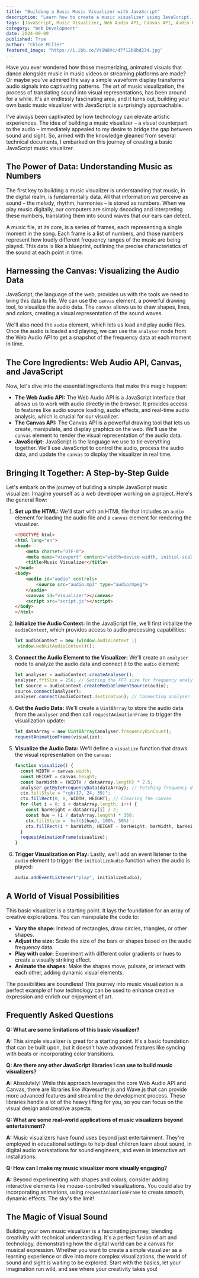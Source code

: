 ```yaml
---
title: "Building a Basic Music Visualizer with JavaScript"
description: "Learn how to create a music visualizer using JavaScript. This beginner-friendly guide covers the basics of audio data processing, the Web Audio API, and the Canvas API, providing a step-by-step approach to bring music to life visually."
tags: [JavaScript, Music Visualizer, Web Audio API, Canvas API, Audio Processing, Interactive, Visualizations, Web Development, Coding, Beginner]
category: "Web Development"
date: 2024-09-09
published: True
author: "Chloe Miller"
featured_image: "https://i.ibb.co/VY1W8Vc/d7f12b8bd234.jpg"
---
```



Have you ever wondered how those mesmerizing, animated visuals that dance alongside music in music videos or streaming platforms are made? Or maybe you've admired the way a simple waveform display transforms audio signals into captivating patterns.  The art of music visualization, the process of translating sound into visual representations, has been around for a while. It's an endlessly fascinating area, and it turns out, building your own basic music visualizer with JavaScript is surprisingly approachable.

I've always been captivated by how technology can elevate artistic experiences. The idea of building a music visualizer – a visual counterpart to the audio – immediately appealed to my desire to bridge the gap between sound and sight. So, armed with the knowledge gleaned from several technical documents, I embarked on this journey of creating a basic JavaScript music visualizer.

## The Power of Data: Understanding Music as Numbers

The first key to building a music visualizer is understanding that music, in the digital realm, is fundamentally data. All that information we perceive as sound – the melody, rhythm, harmonies – is stored as numbers. When we play music digitally, our computers are simply decoding and interpreting these numbers, translating them into sound waves that our ears can detect.

A music file, at its core, is a series of frames, each representing a single moment in the song. Each frame is a list of numbers, and those numbers represent how loudly different frequency ranges of the music are being played. This data is like a blueprint, outlining the precise characteristics of the sound at each point in time.

## Harnessing the Canvas: Visualizing the Audio Data

JavaScript, the language of the web, provides us with the tools we need to bring this data to life. We can use the `canvas` element, a powerful drawing tool, to visualize the audio data. The `canvas` allows us to draw shapes, lines, and colors, creating a visual representation of the sound waves. 

We'll also need the `audio` element, which lets us load and play audio files. Once the audio is loaded and playing, we can use the `analyser` node from the Web Audio API to get a snapshot of the frequency data at each moment in time. 

## The Core Ingredients: Web Audio API, Canvas, and JavaScript

Now, let's dive into the essential ingredients that make this magic happen:

* **The Web Audio API:** The Web Audio API is a JavaScript interface that allows us to work with audio directly in the browser. It provides access to features like audio source loading, audio effects, and real-time audio analysis, which is crucial for our visualizer.
* **The Canvas API:** The Canvas API is a powerful drawing tool that lets us create, manipulate, and display graphics on the web. We'll use the `canvas` element to render the visual representation of the audio data. 
* **JavaScript:** JavaScript is the language we use to tie everything together. We'll use JavaScript to control the audio, process the audio data, and update the `canvas` to display the visualizer in real time.

##  Bringing It Together: A Step-by-Step Guide

Let's embark on the journey of building a simple JavaScript music visualizer.  Imagine yourself as a web developer working on a project. Here's the general flow:

1. **Set up the HTML:** We'll start with an HTML file that includes an `audio` element for loading the audio file and a `canvas` element for rendering the visualizer.

   ```html
   <!DOCTYPE html>
   <html lang="en">
   <head>
       <meta charset="UTF-8">
       <meta name="viewport" content="width=device-width, initial-scale=1.0">
       <title>Music Visualizer</title>
   </head>
   <body>
       <audio id="audio" controls>
           <source src="audio.mp3" type="audio/mpeg">
       </audio>
       <canvas id="visualizer"></canvas>
       <script src="script.js"></script>
   </body>
   </html>
   ```

2. **Initialize the Audio Context:** In the JavaScript file, we'll first initialize the `audioContext`, which provides access to audio processing capabilities:

   ```javascript
   let audioContext = new (window.AudioContext ||
    window.webkitAudioContext)();
   ```

3. **Connect the Audio Element to the Visualizer:** We'll create an `analyser` node to analyze the audio data and connect it to the `audio` element:

   ```javascript
   let analyser = audioContext.createAnalyser();
   analyser.fftSize = 256; // Setting the FFT size for frequency analysis
   let source = audioContext.createMediaElementSource(audio);
   source.connect(analyser);
   analyser.connect(audioContext.destination); // Connecting analyser to output
   ```

4. **Get the Audio Data:** We'll create a `Uint8Array` to store the audio data from the `analyser` and then call `requestAnimationFrame` to trigger the visualization update:

   ```javascript
   let dataArray = new Uint8Array(analyser.frequencyBinCount);
   requestAnimationFrame(visualize);
   ```

5. **Visualize the Audio Data:**  We'll define a `visualize` function that draws the visual representation on the `canvas`:

   ```javascript
   function visualize() {
     const WIDTH = canvas.width;
     const HEIGHT = canvas.height;
     const barWidth = (WIDTH / dataArray.length) * 2.5;
     analyser.getByteFrequencyData(dataArray); // Fetching frequency data
     ctx.fillStyle = "rgb(17, 24, 39)";
     ctx.fillRect(0, 0, WIDTH, HEIGHT); // Clearing the canvas
     for (let i = 0; i < dataArray.length; i++) {
       const barHeight = dataArray[i] / 2;
       const hue = (i / dataArray.length) * 360;
       ctx.fillStyle = `hsl(${hue}, 100%, 50%)`;
       ctx.fillRect(i * barWidth, HEIGHT - barHeight, barWidth, barHeight); 
     }
     requestAnimationFrame(visualize);
   }
   ```

6. **Trigger Visualization on Play:**  Lastly, we'll add an event listener to the `audio` element to trigger the `initializeAudio` function when the audio is played:

   ```javascript
   audio.addEventListener("play", initializeAudio);
   ```

##  A World of Visual Possibilities

This basic visualizer is a starting point. It lays the foundation for an array of creative explorations. You can manipulate the code to:

* **Vary the shape:**  Instead of rectangles, draw circles, triangles, or other shapes.
* **Adjust the size:** Scale the size of the bars or shapes based on the audio frequency data.
* **Play with color:**  Experiment with different color gradients or hues to create a visually striking effect.
* **Animate the shapes:** Make the shapes move, pulsate, or interact with each other, adding dynamic visual elements.

The possibilities are boundless!  This journey into music visualization is a perfect example of how technology can be used to enhance creative expression and enrich our enjoyment of art.  

## Frequently Asked Questions

**Q: What are some limitations of this basic visualizer?**

**A:** This simple visualizer is great for a starting point. It's a basic foundation that can be built upon, but it doesn't have advanced features like syncing with beats or incorporating color transitions. 

**Q:  Are there any other JavaScript libraries I can use to build music visualizers?**

**A:** Absolutely! While this approach leverages the core Web Audio API and Canvas, there are libraries like Wavesurfer.js and Wave.js that can provide more advanced features and streamline the development process. These libraries handle a lot of the heavy lifting for you, so you can focus on the visual design and creative aspects.

**Q: What are some real-world applications of music visualizers beyond entertainment?**

**A:**  Music visualizers have found uses beyond just entertainment.  They're employed in educational settings to help deaf children learn about sound, in digital audio workstations for sound engineers, and even in interactive art installations.

**Q: How can I make my music visualizer more visually engaging?**

**A:**  Beyond experimenting with shapes and colors, consider adding interactive elements like mouse-controlled visualizations.  You could also try incorporating animations, using `requestAnimationFrame` to create smooth, dynamic effects. The sky's the limit!

##  The Magic of Visual Sound

Building your own music visualizer is a fascinating journey, blending creativity with technical understanding.  It's a perfect fusion of art and technology, demonstrating how the digital world can be a canvas for musical expression. Whether you want to create a simple visualizer as a learning experience or dive into more complex visualizations, the world of sound and sight is waiting to be explored.  Start with the basics, let your imagination run wild, and see where your creativity takes you!
